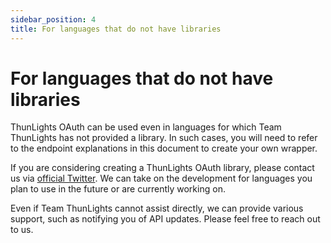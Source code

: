 ```yaml
---
sidebar_position: 4
title: For languages that do not have libraries
---
```


# For languages that do not have libraries

ThunLights OAuth can be used even in languages for which Team ThunLights has not provided a library. 
In such cases, you will need to refer to the endpoint explanations in this document to create your own wrapper.

If you are considering creating a ThunLights OAuth library, please contact us via [official Twitter](https://twitter.com/thunlights). 
We can take on the development for languages you plan to use in the future or are currently working on. 

Even if Team ThunLights cannot assist directly, we can provide various support, such as notifying you of API updates. Please feel free to reach out to us.
